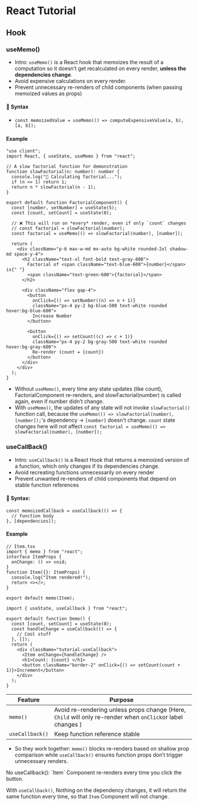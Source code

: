 # React Tutorial

## Hook

### useMemo()

- Intro: `useMemo()` is a React hook that memoizes the result of a computation so it doesn’t get recalculated on every render, **unless the dependencies change**.
- Avoid expensive calculations on every render.
- Prevent unnecessary re-renders of child components (when passing memoized values as props)

#### 📘 Syntax

- `const memoizedValue = useMemo(() => computeExpensiveValue(a, b), [a, b]);`

#### Example

```JS
"use client";
import React, { useState, useMemo } from "react";

// A slow factorial function for demonstration
function slowFactorial(n: number): number {
  console.log("🧮 Calculating factorial...");
  if (n <= 1) return 1;
  return n * slowFactorial(n - 1);
}

export default function FactorialComponent() {
  const [number, setNumber] = useState(5);
  const [count, setCount] = useState(0);

  // ❌ This will run on *every* render, even if only `count` changes
  // const factorial = slowFactorial(number);
  const factorial = useMemo(() => slowFactorial(number), [number]);

  return (
    <div className="p-6 max-w-md mx-auto bg-white rounded-2xl shadow-md space-y-4">
      <h2 className="text-xl font-bold text-gray-800">
        Factorial of <span className="text-blue-600">{number}</span> is{" "}
        <span className="text-green-600">{factorial}</span>
      </h2>

      <div className="flex gap-4">
        <button
          onClick={() => setNumber((n) => n + 1)}
          className="px-4 py-2 bg-blue-500 text-white rounded hover:bg-blue-600">
          Increase Number
        </button>

        <button
          onClick={() => setCount((c) => c + 1)}
          className="px-4 py-2 bg-gray-500 text-white rounded hover:bg-gray-600">
          Re-render (count = {count})
        </button>
      </div>
    </div>
  );
}
```

- Without `useMemo()`, every time any state updates (like count), FactorialComponent re-renders, and slowFactorial(number) is called again, even if number didn’t change.
- With `useMemo()`, the updates of any state will not invoke `slowFactorial()` function call, because the `useMemo(() => slowFactorial(number), [number]);`'s dependency -> `[number]` doesn't change. `count` state changes here will not affect `const factorial = useMemo(() => slowFactorial(number), [number]);`

### useCallBack()

- Intro: `useCallback()` is a React Hook that returns a memoized version of a function, which only changes if its dependencies change.
- Avoid recreating functions unnecessarily on every render
- Prevent unwanted re-renders of child components that depend on stable function references

#### 🔧 Syntax:

```JS
const memoizedCallback = useCallback(() => {
  // function body
}, [dependencies]);
```

#### Example

```JS
// Item.tsx
import { memo } from "react";
interface ItemProps {
  onChange: () => void;
}
function Item({}: ItemProps) {
  console.log("Item rendered!");
  return <></>;
}

export default memo(Item);
```

```JS
import { useState, useCallback } from "react";

export default function Demo() {
  const [count, setCount] = useState(0);
  const handleChange = useCallback(() => {
    // Cool stuff
  }, []);
  return (
    <div className="tutorial-useCallback">
      <Item onChange={handleChange} />
      <h1>Count: {count} </h1>
      <button className="border-2" onClick={() => setCount(count + 1)}>Increment</button>
    </div>
  );
}
```

| Feature         | Purpose                                                                                                    |
| --------------- | ---------------------------------------------------------------------------------------------------------- |
| `memo()`        | Avoid re-rendering unless props change (Here, `Child` will only re-render when `onClick`or label changes ) |
| `useCallback()` | Keep function reference stable                                                                             |

- So they work together: `memo()` blocks re-renders based on shallow prop comparison while `useCallback()` ensures function props don’t trigger unnecessary renders.

<Key>
  No useCallback(): `Item` Component re-renders every time you click the button.

  With `useCallback()`, Nothing on the dependency changes, it will return the same function every time, so that `Item` Component will not change.
</Key>
